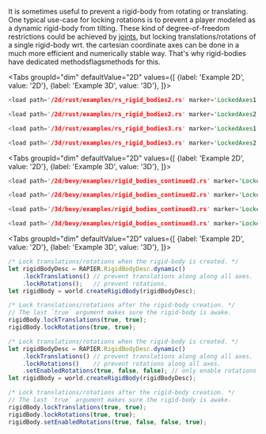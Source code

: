 
It is sometimes useful to prevent a rigid-body from rotating or translating. One typical use-case for locking rotations
is to prevent a player modeled as a dynamic rigid-body from tilting. These kind of degree-of-freedom restrictions could
be achieved by [joints](#joints), but locking translations/rotations of a single rigid-body wrt. the cartesian coordinate
axes can be done  in a much more efficient and numerically stable way. That's why rigid-bodies have
dedicated <rapier>methods</rapier><bevy>flags</bevy><js>methods</js> for this.

<rapier>

<Tabs
groupId="dim"
defaultValue="2D"
values={[
{label: 'Example 2D', value: '2D'},
{label: 'Example 3D', value: '3D'},
]}>
<TabItem value="2D">

```rust
<load path='/2d/rust/examples/rs_rigid_bodies2.rs' marker='LockedAxes1' />
```

```rust
<load path='/2d/rust/examples/rs_rigid_bodies2.rs' marker='LockedAxes2' />
```

  </TabItem>
  <TabItem value="3D">

```rust
<load path='/3d/rust/examples/rs_rigid_bodies3.rs' marker='LockedAxes1' />
```

```rust
<load path='/3d/rust/examples/rs_rigid_bodies3.rs' marker='LockedAxes2' />
```

  </TabItem>
</Tabs>

</rapier>
<bevy>

<Tabs
groupId="dim"
defaultValue="2D"
values={[
{label: 'Example 2D', value: '2D'},
{label: 'Example 3D', value: '3D'},
]}>
<TabItem value="2D">

```rust
<load path='/2d/bevy/examples/rigid_bodies_continued2.rs' marker='LockedAxes1' />
```
```rust
<load path='/2d/bevy/examples/rigid_bodies_continued2.rs' marker='LockedAxes2' />
```

  </TabItem>
  <TabItem value="3D">

```rust
<load path='/3d/bevy/examples/rigid_bodies_continued3.rs' marker='LockedAxes1' />
```
```rust
<load path='/3d/bevy/examples/rigid_bodies_continued3.rs' marker='LockedAxes2' />
```

  </TabItem>
</Tabs>

</bevy>
<js>

<Tabs
groupId="dim"
defaultValue="2D"
values={[
{label: 'Example 2D', value: '2D'},
{label: 'Example 3D', value: '3D'},
]}>
<TabItem value="2D">

```js
/* Lock translations/rotations when the rigid-body is created. */
let rigidBodyDesc = RAPIER.RigidBodyDesc.dynamic()
    .lockTranslations() // prevent translations along along all axes.
    .lockRotations();   // prevent rotations.
let rigidBody = world.createRigidBody(rigidBodyDesc);
```

```js
/* Lock translations/rotations after the rigid-body creation. */
// The last `true` argument makes sure the rigid-body is awake.
rigidBody.lockTranslations(true, true);
rigidBody.lockRotations(true, true);
```

  </TabItem>
  <TabItem value="3D">

```js
/* Lock translations/rotations when the rigid-body is created. */
let rigidBodyDesc = RAPIER.RigidBodyDesc.dynamic()
    .lockTranslations() // prevent translations along along all axes.
    .lockRotations()    // prevent rotations along all axes.
    .setEnabledRotations(true, false, false); // only enable rotations along the X axis.
let rigidBody = world.createRigidBody(rigidBodyDesc);
```

```js
/* Lock translations/rotations after the rigid-body creation. */
// The last `true` argument makes sure the rigid-body is awake.
rigidBody.lockTranslations(true, true);
rigidBody.lockRotations(true, true);
rigidBody.setEnabledRotations(true, false, false, true);
```

  </TabItem>
</Tabs>

</js>